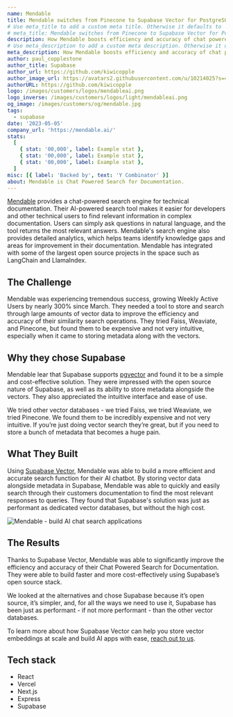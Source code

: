 ```yaml
---
name: Mendable
title: Mendable switches from Pinecone to Supabase Vector for PostgreSQL vector embeddings.
# Use meta_title to add a custom meta title. Otherwise it defaults to '{name} | Supabase Customer Stories':
# meta_title: Mendable switches from Pinecone to Supabase Vector for PostgreSQL vector embeddings.
description: How Mendable boosts efficiency and accuracy of chat powered search for documentation using Supabase Vector.
# Use meta_description to add a custom meta description. Otherwise it defaults to {description}:
meta_description: How Mendable boosts efficiency and accuracy of chat powered search for documentation using Supabase Vector.
author: paul_copplestone
author_title: Supabase
author_url: https://github.com/kiwicopple
author_image_url: https://avatars2.githubusercontent.com/u/10214025?s=400&u=c6775be2ae667e2acae3ccd347fed62bb3f5b3e7&v=4
authorURL: https://github.com/kiwicopple
logo: /images/customers/logos/mendableai.png
logo_inverse: /images/customers/logos/light/mendableai.png
og_image: /images/customers/og/mendable.jpg
tags:
  - supabase
date: '2023-05-05'
company_url: 'https://mendable.ai/'
stats:
  [
    { stat: '00,000', label: Example stat },
    { stat: '00,000', label: Example stat },
    { stat: '00,000', label: Example stat },
  ]
misc: [{ label: 'Backed by', text: 'Y Combinator' }]
about: Mendable is Chat Powered Search for Documentation.
---
```


[Mendable](http://mendable.ai/) provides a chat-powered search engine for technical documentation. Their AI-powered search tool makes it easier for developers and other technical users to find relevant information in complex documentation. Users can simply ask questions in natural language, and the tool returns the most relevant answers. Mendable's search engine also provides detailed analytics, which helps teams identify knowledge gaps and areas for improvement in their documentation. Mendable has integrated with some of the largest open source projects in the space such as LangChain and LlamaIndex.

## The Challenge

Mendable was experiencing tremendous success, growing Weekly Active Users by nearly 300% since March. They needed a tool to store and search through large amounts of vector data to improve the efficiency and accuracy of their similarity search operations. They tried Faiss, Weaviate, and Pinecone, but found them to be expensive and not very intuitive, especially when it came to storing metadata along with the vectors.

## Why they chose Supabase

Mendable lear that Supabase supports [pgvector](https://supabase.com/docs/guides/database/extensions/pgvector) and found it to be a simple and cost-effective solution. They were impressed with the open source nature of Supabase, as well as its ability to store metadata alongside the vectors. They also appreciated the intuitive interface and ease of use.

<Quote img="caleb-peffer.jpg" caption="Caleb Peffer - CEO, Mendable">
  We tried other vector databases - we tried Faiss, we tried Weaviate, we tried Pinecone. We found
  them to be incredibly expensive and not very intuitive. If you’re just doing vector search they’re
  great, but if you need to store a bunch of metadata that becomes a huge pain.
</Quote>

## What They Built

Using [Supabase Vector](https://supabase.com/vector), Mendable was able to build a more efficient and accurate search function for their AI chatbot. By storing vector data alongside metadata in Supabase, Mendable was able to quickly and easily search through their customers documentation to find the most relevant responses to queries. They found that Supabase's solution was just as performant as dedicated vector databases, but without the high cost.

![Mendable - build AI chat search applications](/images/customers/mendable/mendable.png)

## The Results

Thanks to Supabase Vector, Mendable was able to significantly improve the efficiency and accuracy of their Chat Powered Search for Documentation. They were able to build faster and more cost-effectively using Supabase’s open source stack.

<Quote img="caleb-peffer.jpg" caption="Caleb Peffer - CEO, Mendable">
  We looked at the alternatives and chose Supabase because it’s open source, it’s simpler, and, for
  all the ways we need to use it, Supabase has been just as performant - if not more performant -
  than the other vector databases.
</Quote>

To learn more about how Supabase Vector can help you store vector embeddings at scale and build AI apps with ease, [reach out to us](https://forms.supabase.com/enterprise).

## Tech stack

- React
- Vercel
- Next.js
- Express
- Supabase
